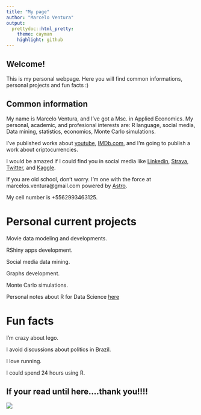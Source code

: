 ```yaml
---
title: "My page"
author: "Marcelo Ventura"
output:
  prettydoc::html_pretty:
    theme: cayman
    highlight: github
---
```



## Welcome!

This is my personal webpage. Here you will find common informations, personal projects and fun facts :)

## Common information

My name is Marcelo Ventura, and I've got a Msc. in Applied Economics. My personal, academic, and profesional interests are: R language, social media, Data mining, statistics, economics, Monte Carlo simulations. 

I've published works about [youtube]( http://ssystem08.upis.br/repositorio/media/revistas/revista_multipla/multipla41.pdf), [IMDb.com](http://repositorio.bc.ufg.br/tede/handle/tede/8278), and I'm going to publish a work about criptocurrencies. 

I would be amazed if I could find you in social media like [Linkedin]( https://www.linkedin.com/in/marcelo-ventura-8542a9a6/), [Strava]( https://www.strava.com/athletes/19622799), [Twitter]( https://www.twitter.com/marcelosventura), and [Kaggle]( https://www.kaggle.com/marceloventura).

If you are old school, don't worry. I'm one with the force at marcelos.ventura@gmail.com powered by [Astro](www.helloastro.com).

My cell number is +5562993463125.

# Personal current projects

Movie data modeling and developments.

RShiny apps development.

Social media data mining.

Graphs development.

Monte Carlo simulations.

Personal notes about R for Data Science [here](https://marcelo-ventura.github.io/notesonrfds/mynotes.html)

# Fun facts

I'm crazy about lego. 

I avoid discussions about politics in Brazil.

I love running.

I could spend 24 hours using R.


## If your read until here....thank you!!!!

![](https://media.giphy.com/media/OtbZhLpNLxDoc/giphy.gif)
